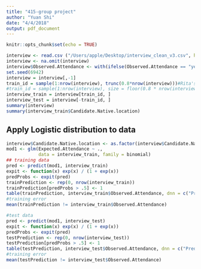 ```yaml
---
title: "415-group project"
author: "Yuan Shi"
date: "4/4/2018"
output: pdf_document
---
```


```r
knitr::opts_chunk$set(echo = TRUE)
```

```r
interview <- read.csv ("/Users/apple/Desktop/interview_clean_v3.csv", header=TRUE)
interview <- na.omit(interview)
interview$Observed.Attendance <- with(ifelse(Observed.Attendance == "yes", "1", "0"), data=interview)
set.seed(6942)
interview = interview[,-1]
train_id = sample(1:nrow(interview), trunc(0.8*nrow(interview)))#Rita's
#train_id = sample(1:nrow(interview), size = floor(0.8 * nrow(interview)))
interview_train = interview[train_id, ]
interview_test = interview[-train_id, ]
summary(interview)
summary(interview_train$Candidate.Native.location)
```
## Apply Logistic distribution to data
```r
interview$Candidate.Native.location <- as.factor(interview$Candidate.Native.location)
mod1 <- glm(Expected.Attendance ~ .,
            data = interview_train, family = binomial)
## training data
pred <- predict(mod1, interview_train)
expit <- function(x) exp(x) / (1 + exp(x))
predProbs <- expit(pred)
trainPrediction <- rep(0, nrow(interview_train))
trainPrediction[predProbs > .5] <- 1
table(trainPrediction, interview_train$Observed.Attendance, dnn = c("Predicted", "Actual"))
#training error
mean(trainPrediction != interview_train$Observed.Attendance)

#test data
pred <- predict(mod1, interview_test)
expit <- function(x) exp(x) / (1 + exp(x))
predProbs <- expit(pred)
testPrediction <- rep(0, nrow(interview_test))
testPrediction[predProbs > .5] <- 1
table(testPrediction, interview_test$Observed.Attendance, dnn = c("Predicted", "Actual"))
#training error
mean(testPrediction != interview_test$Observed.Attendance)
```
